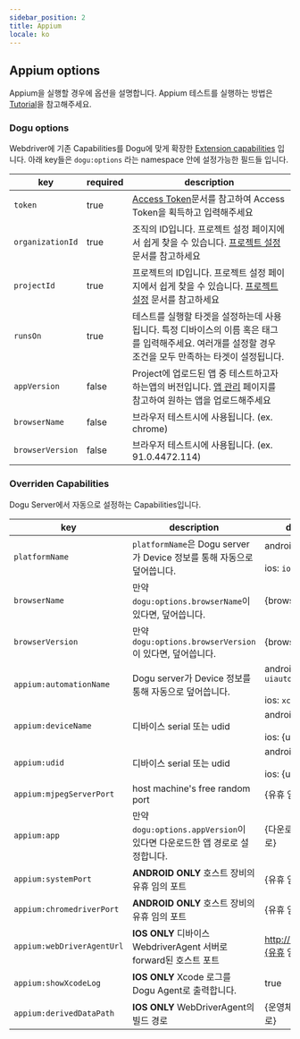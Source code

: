 ```yaml
---
sidebar_position: 2
title: Appium
locale: ko
---
```


## Appium options

Appium을 실행할 경우에 옵션을 설명합니다. Appium 테스트를 실행하는 방법은 [Tutorial](/get-started/tutorials/test-automation/remote-testing/appium)을 참고해주세요.

### Dogu options

Webdriver에 기존 Capabilities를 Dogu에 맞게 확장한 [Extension capabilities](https://www.w3.org/TR/webdriver/#dfn-extension-capability) 입니다. 아래 key들은 `dogu:options` 라는 namespace 안에 설정가능한 필드들 입니다.

| key              | required | description                                                                                                                                               |
| ---------------- | -------- | --------------------------------------------------------------------------------------------------------------------------------------------------------- |
| `token`          | true     | [Access Token](/api)문서를 참고하여 Access Token을 획득하고 입력해주세요                                                                                  |
| `organizationId` | true     | 조직의 ID입니다. 프로젝트 설정 페이지에서 쉽게 찾을 수 있습니다. [프로젝트 설정](/management/project/settings) 문서를 참고하세요                          |
| `projectId`      | true     | 프로젝트의 ID입니다. 프로젝트 설정 페이지에서 쉽게 찾을 수 있습니다. [프로젝트 설정](/management/project/settings) 문서를 참고하세요                      |
| `runsOn`         | true     | 테스트를 실행할 타겟을 설정하는데 사용됩니다. 특정 디바이스의 이름 혹은 태그를 입력해주세요. 여러개를 설정할 경우 조건을 모두 만족하는 타겟이 설정됩니다. |
| `appVersion`     | false    | Project에 업로드된 앱 중 테스트하고자 하는앱의 버전입니다. [앱 관리](/management/project/app) 페이지를 참고하여 원하는 앱을 업로드해주세요                |
| `browserName`    | false    | 브라우저 테스트시에 사용됩니다. (ex. chrome)                                                                                                              |
| `browserVersion` | false    | 브라우저 테스트시에 사용됩니다. (ex. 91.0.4472.114)                                                                                                       |

### Overriden Capabilities

Dogu Server에서 자동으로 설정하는 Capabilities입니다.

| key                        | description                                                              | default                                          |
| -------------------------- | ------------------------------------------------------------------------ | ------------------------------------------------ |
| `platformName`             | `platformName`은 Dogu server가 Device 정보를 통해 자동으로 덮어씁니다.   | android: `android`<br></br> ios: `ios`           |
| `browserName`              | 만약 `dogu:options.browserName`이 있다면, 덮어씁니다.                    | {browserName}                                    |
| `browserVersion`           | 만약 `dogu:options.browserVersion`이 있다면, 덮어씁니다.                 | {browserVersion}                                 |
| `appium:automationName`    | Dogu server가 Device 정보를 통해 자동으로 덮어씁니다.                    | android: `uiautomator2`<br></br> ios: `xcuitest` |
| `appium:deviceName`        | 디바이스 serial 또는 udid                                                | android: {serial}<br></br> ios: {udid}           |
| `appium:udid`              | 디바이스 serial 또는 udid                                                | android: {serial}<br></br> ios: {udid}           |
| `appium:mjpegServerPort`   | host machine's free random port                                          | {유휴 임의 포트}                                 |
| `appium:app`               | 만약 `dogu:options.appVersion`이 있다면 다운로드한 앱 경로로 설정합니다. | {다운로드한 앱 경로}                             |
| `appium:systemPort`        | **ANDROID ONLY** 호스트 장비의 유휴 임의 포트                            | {유휴 임의 포트}                                 |
| `appium:chromedriverPort`  | **ANDROID ONLY** 호스트 장비의 유휴 임의 포트                            | {유휴 임의 포트}                                 |
| `appium:webDriverAgentUrl` | **IOS ONLY** 디바이스 WebdriverAgent 서버로 forward된 호스트 포트        | http://127.0.0.1:{유휴 임의 포트}                |
| `appium:showXcodeLog`      | **IOS ONLY** Xcode 로그를 Dogu Agent로 출력합니다.                       | true                                             |
| `appium:derivedDataPath`   | **IOS ONLY** WebDriverAgent의 빌드 경로                                  | {운영체제 임시 경로}                             |
